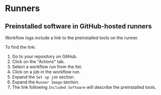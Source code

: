 # Runners

## Preinstalled software in GitHub-hosted runners

Workflow logs include a link to the preinstalled tools on the runner.

To find the link:
1. Go to your repository on GitHub.
2. Click on the "Actions" tab.
3. Select a workflow run from the list.
4. Click on a job in the workflow run.
5. Expand the `Set up job` section.
6. Expand the `Runner Image` section.
7. The link following `Included Software` will describe the preinstalled tools.
